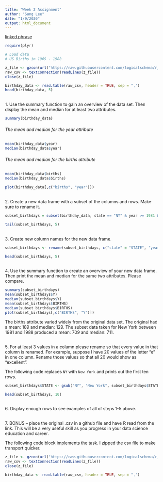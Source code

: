 ```yaml
---
title: "Week 2 Assignment"
author: "Sung Lee"
date: "1/9/2020"
output: html_document
---
```

[linked phrase](http://rpubs.com/logicalschema/winter_week2)
``` r
require(plyr)

# Load data
# US Births in 1969 - 1988 

z_file <- gzcon(url("https://raw.githubusercontent.com/logicalschema/r_winter_projects/master/Birthdays.csv.gz"))
raw_csv <- textConnection(readLines(z_file))
close(z_file)

birthday_data <- read.table(raw_csv, header = TRUE, sep = ",")
head(birthday_data, 5)
```
<br>
1. Use the summary function to gain an overview of the data set. Then display the mean and median for at least two attributes.

```r
summary(birthday_data)
```

###### The mean and median for the year attribute
```r
mean(birthday_data$year)
median(birthday_data$year)
```

###### The mean and median for the births attribute
```r
mean(birthday_data$births)
median(birthday_data$births)

plot(birthday_data[,c("births", "year")])
```
<br>
2. Create a new data frame with a subset of the columns and rows. Make sure to rename it.
```r
subset_birthdays = subset(birthday_data, state == "NY" & year >= 1981 & year <= 1988, select=c(state, year, month, births))

tail(subset_birthdays, 5)
```

<br>
3. Create new column names for the new data frame.

```r
subset_birthdays <- rename(subset_birthdays, c("state" = "STATE", "year" = "Y", "month" = "M", "births" = "BIRTHS"))

head(subset_birthdays, 5)
```
<br>
4. Use the summary function to create an overview of your new data frame. Then print the mean and median for the same two attributes. Please compare.

``` r
summary(subset_birthdays)
mean(subset_birthdays$Y)
median(subset_birthdays$Y)
mean(subset_birthdays$BIRTHS)
median(subset_birthdays$BIRTHS)
plot(subset_birthdays[,c("BIRTHS", "Y")])
```

The births attribute varied widely from the original data set. The original had a mean: 189 and median: 129. The subset data taken for New York between 1981 and 1988 produced a mean: 709 and median: 711.

<br>
5. For at least 3 values in a column please rename so that every value in that column is renamed. For example, suppose I have 20 values of the letter “e” in one column. Rename those values so that all 20 would show as “excellent”.

The following code replaces `NY` with `New York` and prints out the first ten rows.

```r
subset_birthdays$STATE <- gsub("NY", "New York", subset_birthdays$STATE)

head(subset_birthdays, 10)
```


<br>
6. Display enough rows to see examples of all of steps 1-5 above.


<br>
7. BONUS – place the original .csv in a github file and have R read from the link. This will be a very useful skill as you progress in your data science education and career.

The following code block implements the task. I zipped the csv file to make transport quicker.
```r
z_file <- gzcon(url("https://raw.githubusercontent.com/logicalschema/r_winter_projects/master/Birthdays.csv.gz"))
raw_csv <- textConnection(readLines(z_file))
close(z_file)

birthday_data <- read.table(raw_csv, header = TRUE, sep = ",")
```
